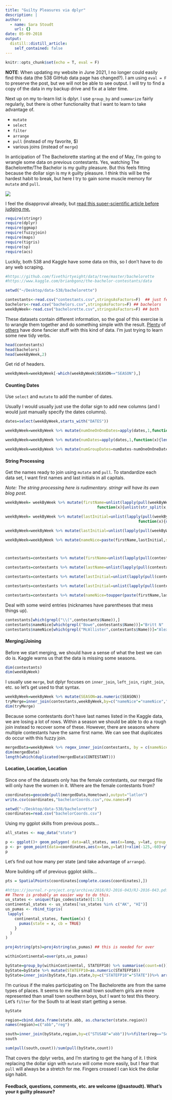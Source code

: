 ```yaml
---
title: "Guilty Pleasures via dplyr"
description: |
author:
  - name: Sara Stoudt
    url: {}
date: 05-09-2018
output:
  distill::distill_article:
    self_contained: false
---
```



```r
knitr::opts_chunk$set(echo = T, eval = F)
```


**NOTE**: When updating my website in June 2021, I no longer could easily find this data (the 538 GitHub data page has changed?). I am using `eval = F` to preserve the post, but we will not be able to see output. I will try to find a copy of the data in my backup drive and fix at a later time.

Next up on my to-learn list is dplyr. I use `group_by` and `summarize` fairly regularly, but there is other functionality that I want to learn to take advantage of.

- `mutate`
- `select`
- `filter`
- `arrange`
- `pull` (instead of my favorite, $)
- various joins (instead of `merge`)

In anticipation of The Bachelorette starting at the end of May, I'm going to wrangle some data on previous contestants. Yes, watching The Bachelorette/The Bachelor is my guilty pleasure. But this feels fitting because the dollar sign is my `R` guilty pleasure. I think this will be the hardest habit to break, but here I try to gain some muscle memory for `mutate` and `pull`.

![](https://media.giphy.com/media/l0HlIfwjHd6w614iY/giphy.gif)

I feel the disapproval already, but [read this super-scientific article before judging me.](https://entertainment.theonion.com/woman-takes-short-half-hour-break-from-being-feminist-t-1819576049)

```r
require(stringr)
require(dplyr)
require(ggmap)
require(fuzzyjoin)
require(maps)
require(tigris)
require(sp)
require(acs)
```

Luckily, both 538 and Kaggle have some data on this, so I don't have to do any web scraping. 

```r
#https://github.com/fivethirtyeight/data/tree/master/bachelorette
#https://www.kaggle.com/brianbgonz/the-bachelor-contestants/data

setwd("~/Desktop/data-538/bachelorette")

contestants<-read.csv("contestants.csv",stringsAsFactors=F)  ## just female contestants
bachelors<-read.csv("bachelors.csv",stringsAsFactors=F) ## bachelors
weekByWeek<-read.csv("bachelorette.csv",stringsAsFactors=F) ## both
```

These datasets contain different information, so the goal of this exercise is to wrangle them together and do something simple with the result. [Plenty](https://fivethirtyeight.com/features/the-bachelorette/) of [others](https://www.huffingtonpost.com/alice-zhao/the-data-behind-the-bachelor--the-bachelorette_b_6744288.html) have done fancier stuff with this kind of data. I'm just trying to learn some new tidy verbs.


```r
head(contestants)
head(bachelors)
head(weekByWeek,2)
```

Get rid of headers.

```r
weekByWeek=weekByWeek[-which(weekByWeek$SEASON=="SEASON"),]
```

#### Counting Dates


Use `select` and `mutate` to add the number of dates.

Usually I would usually just use the dollar sign to add new columns (and I would just manually specify the dates columns).

```r
dates=select(weekByWeek,starts_with("DATES")) 

weekByWeek=weekByWeek %>% mutate(numOneOnOneDates=apply(dates,1,function(x){length(which(x=="D1"))}))

weekByWeek=weekByWeek %>% mutate(numDates=apply(dates,1,function(x){length(which(x!=""))}))

weekByWeek=weekByWeek %>% mutate(numGroupDates=numDates-numOneOnOneDates) ## 

```

#### String Processing

Get the names ready to join using `mutate` and `pull`. To standardize each data set, I want first names and last initials in all capitals.

*Note: The string processing here is rudimentary. stringr will have its own blog post.*

```r
weekByWeek= weekByWeek %>% mutate(firstName=unlist(lapply(pull(weekByWeek, CONTESTANT),
                                        function(x){unlist(str_split(x, "_"))[2]})))

weekByWeek= weekByWeek %>% mutate(lastInitial=unlist(lapply(pull(weekByWeek, CONTESTANT),
                                                          function(x){unlist(str_split(x, "_"))[3]})))

weekByWeek=weekByWeek %>% mutate(lastInitial=unlist(lapply(pull(weekByWeek,lastInitial),function(x){ifelse(is.na(x),"",x)})))

weekByWeek=weekByWeek %>% mutate(nameNice=paste(firstName,lastInitial,sep=" ")) 



contestants=contestants %>% mutate(firstName=unlist(lapply(pull(contestants,Name),function(x){unlist(str_split(x," "))[1]})))

contestants=contestants %>% mutate(lastName=unlist(lapply(pull(contestants,Name),function(x){unlist(str_split(x," "))[2]}))) 

contestants=contestants %>% mutate(lastInitial=unlist(lapply(pull(contestants,lastName),function(x){unlist(str_split(x,""))[1]}))) 

contestants=contestants %>% mutate(lastInitial=unlist(lapply(pull(contestants,lastInitial),function(x){ifelse(is.na(x),"",x)})))

contestants=contestants %>% mutate(nameNice=toupper(paste(firstName,lastInitial,sep=" "))) 


```

Deal with some weird entries (nicknames have parentheses that mess things up).

```r
contestants[which(grepl("\\(",contestants$Name)),]
contestants$nameNice[which(grepl("Bowe",contestants$Name))]="Britt N"
contestants$nameNice[which(grepl("McAllister",contestants$Name))]="Alexa A"
```

#### Merging/Joining

Before we start merging, we should have a sense of what the best we can do is. Kaggle warns us that the data is missing some seasons.

```r
dim(contestants)
dim(weekByWeek)
```

I usually use `merge`, but dplyr focuses on `inner_join`, `left_join`, `right_join`, etc. so let's get used to that syntax.

```r
weekByWeek=weekByWeek %>% mutate(SEASON=as.numeric(SEASON))
tryMerge=inner_join(contestants,weekByWeek,by=c("nameNice"="nameNice","Season"="SEASON"))
dim(tryMerge)

```

Because some contestants don't have last names listed in the Kaggle data, we are losing a lot of rows. Within a season we should be able to do a rough join instead to recover some of these. However, there are seasons where multiple contestants have the same first name. We can see that duplicates do occur with this fuzzy join.

```r
mergedData=weekByWeek %>% regex_inner_join(contestants, by = c(nameNice = "nameNice",SEASON="Season"))
dim(mergedData)
length(which(duplicated(mergedData$CONTESTANT))) 
```

#### Location, Location, Location

Since one of the datasets only has the female contestants, our merged file will only have the women in it. Where are the female contestants from?

```r
coordinates=geocode(pull(mergedData,Hometown),output="latlon")
write.csv(coordinates,"bachelorCoords.csv",row.names=F)
```

```r
setwd("~/Desktop/data-538/bachelorette")
coordinates=read.csv("bachelorCoords.csv")
```

Using my ggplot skills from previous posts...

```r
all_states <- map_data("state")

p <- ggplot()+ geom_polygon( data=all_states, aes(x=long, y=lat, group = group),colour="black", fill="white" )
p <- p+ geom_point(data=coordinates,aes(x=lon,y=lat))+xlim(-125,-60)+ylim(25,50)+theme_void()
p
```

Let's find out how many per state (and take advantage of `arrange`).

More building off of previous ggplot skills...

```r
pts = SpatialPoints(coordinates[complete.cases(coordinates),])

#https://journal.r-project.org/archive/2016/RJ-2016-043/RJ-2016-043.pdf
## There is probably an easier way to do this.
us_states <- unique(fips_codes$state)[1:51]
continental_states <- us_states[!us_states %in% c("AK", "HI")]
us_pumas <- rbind_tigris(
 lapply(
    continental_states, function(x) {
      pumas(state = x, cb = TRUE)
    }
  )
)

proj4string(pts)=proj4string(us_pumas) ## this is needed for over

withinContinental=over(pts,us_pumas)

byState=group_by(withinContinental, STATEFP10) %>% summarise(count=n()) 
byState=byState %>% mutate(STATEFP10=as.numeric(STATEFP10))
byState=inner_join(byState,fips.state,by=c("STATEFP10"="STATE"))%>% arrange(desc(count))
```
I'm curious if the males participating on The Bachelorette are from the same types of places. It seems to me like small town southern girls are more represented than small town southern boys, but I want to test this theory. Let's `filter` for the South to at least start getting a sense.

```r
byState

region=cbind.data.frame(state.abb, as.character(state.region))
names(region)=c("abb","reg")

south=inner_join(byState,region,by=c("STUSAB"="abb"))%>%filter(reg=="South")
south

sum(pull(south,count))/sum(pull(byState,count))

```

That covers the dplyr verbs, and I'm starting to get the hang of it. I think replacing the dollar sign with `mutate` will come more easily, but I fear that `pull` will always be a stretch for me. Fingers crossed I can kick the dollar sign habit.

#### Feedback, questions, comments, etc. are welcome (@sastoudt). What's your `R` guilty pleasure?

